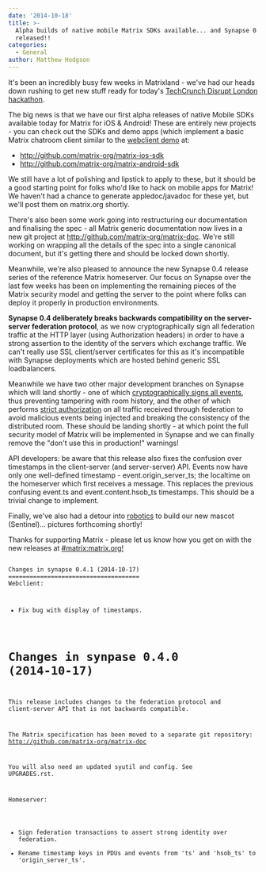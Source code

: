 ```yaml
---
date: '2014-10-18'
title: >-
  Alpha builds of native mobile Matrix SDKs available... and Synapse 0.4.1
  released!!
categories:
  - General
author: Matthew Hodgson
---
```


It's been an incredibly busy few weeks in Matrixland - we've had our heads down rushing to get new stuff ready for today's <a href="http://disrupteuhackathon.challengepost.com">TechCrunch Disrupt London hackathon</a>.

The big news is that we have our first alpha releases of native Mobile SDKs available today for Matrix for iOS &amp; Android! These are entirely new projects - you can check out the SDKs and demo apps (which implement a basic Matrix chatroom client similar to the <a href="http://matrix.org/alpha">webclient demo</a> at:
<ul>
	<li><a href="http://github.com/matrix-org/matrix-ios-sdk">http://github.com/matrix-org/matrix-ios-sdk</a></li>
	<li><a href="http://github.com/matrix-org/matrix-android-sdk">http://github.com/matrix-org/matrix-android-sdk</a></li>
</ul>
We still have a lot of polishing and lipstick to apply to these, but it should be a good starting point for folks who'd like to hack on mobile apps for Matrix! We haven't had a chance to generate appledoc/javadoc for these yet, but we'll post them on matrix.org shortly.

There's also been some work going into restructuring our documentation and finalising the spec - all Matrix generic documentation now lives in a new git project at <a href="http://github.com/matrix-org/matrix-doc">http://github.com/matrix-org/matrix-doc</a>. We're still working on wrapping all the details of the spec into a single canonical document, but it's getting there and should be locked down shortly.

Meanwhile, we're also pleased to announce the new Synapse 0.4 release series of the reference Matrix homeserver. Our focus on Synapse over the last few weeks has been on implementing the remaining pieces of the Matrix security model and getting the server to the point where folks can deploy it properly in production environments.

<b>Synapse 0.4 deliberately breaks backwards compatibility on the server-server federation protocol</b>, as we now cryptographically sign all federation traffic at the HTTP layer (using Authorization headers) in order to have a strong assertion to the identity of the servers which exchange traffic. We can't really use SSL client/server certificates for this as it's incompatible with Synapse deployments which are hosted behind generic SSL loadbalancers.

Meanwhile we have two other major development branches on Synapse which will land shortly - one of which <a href="https://github.com/matrix-org/synapse/tree/event_signing">cryptographically signs all events</a>, thus preventing tampering with room history, and the other of which performs <a href="https://github.com/matrix-org/synapse/tree/federation_authorization">strict authorization</a> on all traffic received through federation to avoid malicious events being injected and breaking the consistency of the distributed room. These should be landing shortly - at which point the full security model of Matrix will be implemented in Synapse and we can finally remove the "don't use this in production!" warnings!

API developers: be aware that this release also fixes the confusion over timestamps in the client-server (and server-server) API. Events now have only one well-defined timestamp - event.origin_server_ts; the localtime on the homeserver which first receives a message. This replaces the previous confusing event.ts and event.content.hsob_ts timestamps. This should be a trivial change to implement.

Finally, we've also had a detour into <a href="http://trossenrobotics.com/phantomx-ax-hexapod.aspx">robotics</a> to build our new mascot (Sentinel)... pictures forthcoming shortly!

Thanks for supporting Matrix - please let us know how you get on with the new releases at <a href="http://matrix.org/alpha">#matrix:matrix.org!</a>

<code>
Changes in synapse 0.4.1 (2014-10-17)
=====================================
Webclient:

 * Fix bug with display of timestamps.

Changes in synpase 0.4.0 (2014-10-17)
=====================================
This release includes changes to the federation protocol and client-server API
that is not backwards compatible.

The Matrix specification has been moved to a separate git repository:
http://github.com/matrix-org/matrix-doc

You will also need an updated syutil and config. See UPGRADES.rst.

Homeserver:

 * Sign federation transactions to assert strong identity over federation.
 * Rename timestamp keys in PDUs and events from 'ts' and 'hsob_ts' to 'origin_server_ts'.
 
</code>